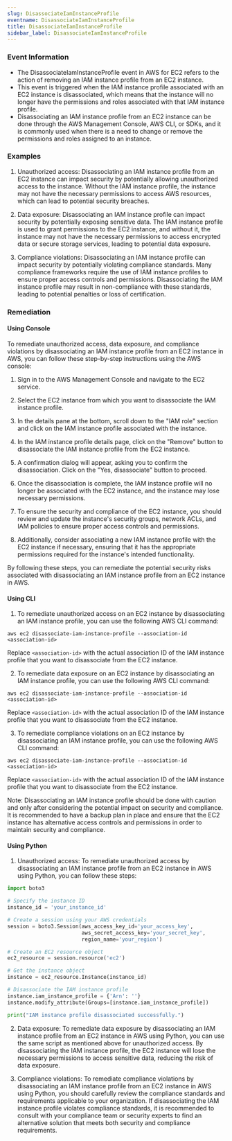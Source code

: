 ```yaml
--- 
slug: DisassociateIamInstanceProfile
eventname: DisassociateIamInstanceProfile
title: DisassociateIamInstanceProfile
sidebar_label: DisassociateIamInstanceProfile
---
```

                       
### Event Information

- The DisassociateIamInstanceProfile event in AWS for EC2 refers to the action of removing an IAM instance profile from an EC2 instance.
- This event is triggered when the IAM instance profile associated with an EC2 instance is disassociated, which means that the instance will no longer have the permissions and roles associated with that IAM instance profile.
- Disassociating an IAM instance profile from an EC2 instance can be done through the AWS Management Console, AWS CLI, or SDKs, and it is commonly used when there is a need to change or remove the permissions and roles assigned to an instance.


### Examples

1. Unauthorized access: Disassociating an IAM instance profile from an EC2 instance can impact security by potentially allowing unauthorized access to the instance. Without the IAM instance profile, the instance may not have the necessary permissions to access AWS resources, which can lead to potential security breaches.

2. Data exposure: Disassociating an IAM instance profile can impact security by potentially exposing sensitive data. The IAM instance profile is used to grant permissions to the EC2 instance, and without it, the instance may not have the necessary permissions to access encrypted data or secure storage services, leading to potential data exposure.

3. Compliance violations: Disassociating an IAM instance profile can impact security by potentially violating compliance standards. Many compliance frameworks require the use of IAM instance profiles to ensure proper access controls and permissions. Disassociating the IAM instance profile may result in non-compliance with these standards, leading to potential penalties or loss of certification.

### Remediation

#### Using Console

To remediate unauthorized access, data exposure, and compliance violations by disassociating an IAM instance profile from an EC2 instance in AWS, you can follow these step-by-step instructions using the AWS console:

1. Sign in to the AWS Management Console and navigate to the EC2 service.

2. Select the EC2 instance from which you want to disassociate the IAM instance profile.

3. In the details pane at the bottom, scroll down to the "IAM role" section and click on the IAM instance profile associated with the instance.

4. In the IAM instance profile details page, click on the "Remove" button to disassociate the IAM instance profile from the EC2 instance.

5. A confirmation dialog will appear, asking you to confirm the disassociation. Click on the "Yes, disassociate" button to proceed.

6. Once the disassociation is complete, the IAM instance profile will no longer be associated with the EC2 instance, and the instance may lose necessary permissions.

7. To ensure the security and compliance of the EC2 instance, you should review and update the instance's security groups, network ACLs, and IAM policies to ensure proper access controls and permissions.

8. Additionally, consider associating a new IAM instance profile with the EC2 instance if necessary, ensuring that it has the appropriate permissions required for the instance's intended functionality.

By following these steps, you can remediate the potential security risks associated with disassociating an IAM instance profile from an EC2 instance in AWS.

#### Using CLI

1. To remediate unauthorized access on an EC2 instance by disassociating an IAM instance profile, you can use the following AWS CLI command:

```
aws ec2 disassociate-iam-instance-profile --association-id <association-id>
```

Replace `<association-id>` with the actual association ID of the IAM instance profile that you want to disassociate from the EC2 instance.

2. To remediate data exposure on an EC2 instance by disassociating an IAM instance profile, you can use the following AWS CLI command:

```
aws ec2 disassociate-iam-instance-profile --association-id <association-id>
```

Replace `<association-id>` with the actual association ID of the IAM instance profile that you want to disassociate from the EC2 instance.

3. To remediate compliance violations on an EC2 instance by disassociating an IAM instance profile, you can use the following AWS CLI command:

```
aws ec2 disassociate-iam-instance-profile --association-id <association-id>
```

Replace `<association-id>` with the actual association ID of the IAM instance profile that you want to disassociate from the EC2 instance.

Note: Disassociating an IAM instance profile should be done with caution and only after considering the potential impact on security and compliance. It is recommended to have a backup plan in place and ensure that the EC2 instance has alternative access controls and permissions in order to maintain security and compliance.

#### Using Python

1. Unauthorized access: To remediate unauthorized access by disassociating an IAM instance profile from an EC2 instance in AWS using Python, you can follow these steps:

```python
import boto3

# Specify the instance ID
instance_id = 'your_instance_id'

# Create a session using your AWS credentials
session = boto3.Session(aws_access_key_id='your_access_key',
                        aws_secret_access_key='your_secret_key',
                        region_name='your_region')

# Create an EC2 resource object
ec2_resource = session.resource('ec2')

# Get the instance object
instance = ec2_resource.Instance(instance_id)

# Disassociate the IAM instance profile
instance.iam_instance_profile = {'Arn': ''}
instance.modify_attribute(Groups=[instance.iam_instance_profile])

print("IAM instance profile disassociated successfully.")
```

2. Data exposure: To remediate data exposure by disassociating an IAM instance profile from an EC2 instance in AWS using Python, you can use the same script as mentioned above for unauthorized access. By disassociating the IAM instance profile, the EC2 instance will lose the necessary permissions to access sensitive data, reducing the risk of data exposure.

3. Compliance violations: To remediate compliance violations by disassociating an IAM instance profile from an EC2 instance in AWS using Python, you should carefully review the compliance standards and requirements applicable to your organization. If disassociating the IAM instance profile violates compliance standards, it is recommended to consult with your compliance team or security experts to find an alternative solution that meets both security and compliance requirements.


 
